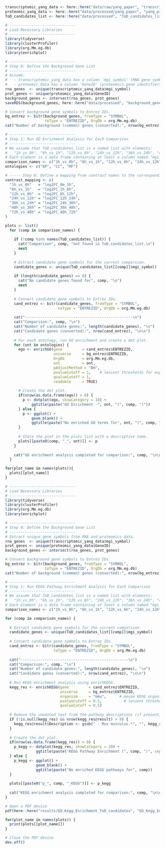 

```r
transcriptomic_yang_data <- here::here("data/raw/yang_paper", "transcriptomic_counts.csv") |> read.csv()
proteomic_yang_data <- here::here("data/processed/yang_paper", "yang_proteomics.rds") |> readRDS()
ToD_candidates_list <- here::here("data/processed", "ToD_candidates_list.rds") |> readRDS()
```

```r
# ------------------------------
# Load Necessary Libraries
# ------------------------------
library(tidyverse)
library(clusterProfiler)
library(org.Mm.eg.db)
library(enrichplot)

# ------------------------------
# Step 0: Define the Background Gene List
# ------------------------------
# Assume:
#   - transcriptomic_yang_data has a column 'mgi_symbol' (RNA gene symbols)
#   - proteomic_data has a column 'GeneID' (proteomics gene identifiers)
rna_genes  <- unique(transcriptomic_yang_data$mgi_symbol)
prot_genes <- unique(proteomic_yang_data$GeneID)
background_genes <- intersect(rna_genes, prot_genes)
saveRDS(background_genes, here::here("data/processed", "background_genes.rds"))

# Convert background gene symbols to Entrez IDs.
bg_entrez <- bitr(background_genes, fromType = "SYMBOL", 
                  toType = "ENTREZID", OrgDb = org.Mm.eg.db)
cat("Number of background (common) genes (converted):", nrow(bg_entrez), "\n\n")

# ------------------------------
# Step 1: Run GO Enrichment Analysis for Each Comparison
# ------------------------------
# We assume that ToD_candidates_list is a named list with elements:
#   "1h_vs_0h", "6h_vs_1h", "12h_vs_6h", "24h_vs_12h", "36h_vs_24h", "48h_vs_36h", "72h_vs_48h"
# Each element is a data frame containing at least a column named "mgi_symbol".
comparison_names <- c("1h_vs_0h", "6h_vs_1h", "12h_vs_6h", "24h_vs_12h", "36h_vs_24h", "48h_vs_36h", "72h_vs_48h")
ontologies <- c("BP", "CC", "MF")

# ----- Step 0: Define a mapping from contrast names to the corresponding proteomics raw log₂FC column names -----
contrast_mapping <- c(
  "1h_vs_0h"   = "log2FC_0m_1h",
  "6h_vs_1h"   = "log2FC_1h_6h",
  "12h_vs_6h"  = "log2FC_6h_12h",
  "24h_vs_12h" = "log2FC_12h_24h",
  "36h_vs_24h" = "log2FC_24h_36h",
  "48h_vs_36h" = "log2FC_36h_48h",
  "72h_vs_48h" = "log2FC_48h_72h"
)

plots <- list()
  for (comp in comparison_names) {
    
    if (!comp %in% names(ToD_candidates_list)) {
      cat("Comparison", comp, "not found in ToD_candidates_list.\n")
      next
    }
    
    # Extract candidate gene symbols for the current comparison.
    candidate_genes <- unique(ToD_candidates_list[[comp]]$mgi_symbol)
    
    if (length(candidate_genes) == 0) {
      cat("No candidate genes found for", comp, "\n")
      next
    }
    
    # Convert candidate gene symbols to Entrez IDs.
    cand_entrez <- bitr(candidate_genes, fromType = "SYMBOL", 
                        toType = "ENTREZID", OrgDb = org.Mm.eg.db)
    
    cat("-------------------------------------------------\n")
    cat("Comparison:", comp, "\n")
    cat("Number of candidate genes:", length(candidate_genes), "\n")
    cat("Candidate genes (converted):", nrow(cand_entrez), "\n\n")
    
    # For each ontology, run GO enrichment and create a dot plot.
    for (ont in ontologies) {
      ego <- enrichGO(gene         = cand_entrez$ENTREZID,
                      universe     = bg_entrez$ENTREZID,
                      OrgDb        = org.Mm.eg.db,
                      ont          = ont,
                      pAdjustMethod = "BH",
                      pvalueCutoff = 1,    # lenient thresholds for exploration
                      qvalueCutoff = 1,
                      readable     = TRUE)
      
      # Create the dot plot.
      if(nrow(as.data.frame(ego)) > 0) {
        p <- dotplot(ego, showCategory = 10) +
            ggtitle(paste("GO Enrichment -", ont, "(", comp, ")"))
      } else {
        p <- ggplot() +
            geom_blank() +
            ggtitle(paste("No enriched GO terms for", ont, "(", comp, ")"))
      }
      
      # Store the plot in the plots list with a descriptive name.
      plots[[paste0(comp, "_", ont)]] <- p
    }
    
    cat("GO enrichment analysis completed for comparison:", comp, "\n\n")
  }

for(plot_name in names(plots)){
  plots[[plot_name]]
}
```



```r
# ------------------------------
# Load Necessary Libraries
# ------------------------------
library(tidyverse)
library(clusterProfiler)
library(org.Mm.eg.db)
library(enrichplot)

# ------------------------------
# Step 0: Define the Background Gene List
# ------------------------------
# Extract unique gene symbols from RNA and proteomics data.
rna_genes  <- unique(transcriptomic_yang_data$mgi_symbol)
prot_genes <- unique(proteomic_yang_data$GeneID)
background_genes <- intersect(rna_genes, prot_genes)

# Convert background gene symbols to Entrez IDs.
bg_entrez <- bitr(background_genes, fromType = "SYMBOL", 
                  toType = "ENTREZID", OrgDb = org.Mm.eg.db)
cat("Number of background (common) genes (converted):", nrow(bg_entrez), "\n\n")

# ------------------------------
# Step 1: Run KEGG Pathway Enrichment Analysis for Each Comparison
# ------------------------------
# We assume that ToD_candidates_list is a named list with elements:
#   "1h_vs_0h", "6h_vs_1h", "12h_vs_6h", "24h_vs_12h", "36h_vs_24h", "48h_vs_36h", "72h_vs_48h"
# Each element is a data frame containing at least a column named "mgi_symbol".
comparison_names <- c("1h_vs_0h", "6h_vs_1h", "12h_vs_6h", "24h_vs_12h", "36h_vs_24h", "48h_vs_36h", "72h_vs_48h")

for (comp in comparison_names) {
  
  # Extract candidate gene symbols for the current comparison.
  candidate_genes <- unique(ToD_candidates_list[[comp]]$mgi_symbol)
  
  # Convert candidate gene symbols to Entrez IDs.
  cand_entrez <- bitr(candidate_genes, fromType = "SYMBOL", 
                      toType = "ENTREZID", OrgDb = org.Mm.eg.db)
  
  cat("-------------------------------------------------\n")
  cat("Comparison:", comp, "\n")
  cat("Number of candidate genes:", length(candidate_genes), "\n")
  cat("Candidate genes (converted):", nrow(cand_entrez), "\n\n")
  
  # Run KEGG enrichment analysis using enrichKEGG.
  kegg_res <- enrichKEGG(gene         = cand_entrez$ENTREZID,
                         universe     = bg_entrez$ENTREZID,
                         organism     = "mmu",      # mouse KEGG organism code
                         pvalueCutoff = 0.5,          # lenient threshold for exploration
                         qvalueCutoff = 0.5)
  
  # Remove the unwanted text from the pathway descriptions (if present).
  if (!is.null(kegg_res) && nrow(kegg_res@result) > 0) {
    kegg_res@result$Description <- gsub(" - Mus musculus.*", "", kegg_res@result$Description)
  }
  
  # Create the dot plot.
  if(nrow(as.data.frame(kegg_res)) > 0) {
    p_kegg <- dotplot(kegg_res, showCategory = 20) +
              ggtitle(paste("KEGG Pathway Enrichment (", comp, ")", sep = ""))
  } else {
    p_kegg <- ggplot() +
              geom_blank() +
              ggtitle(paste("No enriched KEGG pathways for", comp))
  }
  
  plots[[paste0("p_", comp, "_KEGG")]] <- p_kegg
  
  cat("KEGG enrichment analysis completed for comparison:", comp, "\n\n")
}
```


```r
# Open a PDF device
pdf(here::here("results/GO_Kegg_Enrichment_ToD_candidates", "GO_Kegg_Enrichment_ToD_candidates.pdf"))

for(plot_name in names(plots)) {
  print(plots[[plot_name]])
}

# Close the PDF device
dev.off()
```